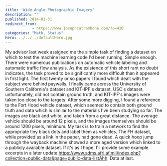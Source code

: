 ```yaml
---
title: 'Wide Angle Photographic Imagery'
description: ""
published: 2014-01-31
redirect_from: 
            - https://www.josephcatrambone.com/?p=410
categories: "Math, Status"
hero: ../../../defaultHero.jpg
---
```

My advisor last week assigned me the simple task of finding a dataset on which to test the machine learning code I'd been running. Simple enough. There were numerous publications on automatic vehicle labeling and automatic traffic flow analysis. As the existence of this short rant no doubt indicates, the task proved to be significantly more difficult than it appeared in first light. The first twenty or so papers I found which dealt with the subject were behind paywalls. I finally came across the University of Southern California's dataset and KIT-IPF's dataset. USC's dataset, unfortunately, did not contain ground truth, and KIT-IPF's images were taken too close to the targets. After some more digging, I found a reference to the Fort Hood vehicle dataset, which seemed to contain both ground truth and data which is similar to the materials I've been studying so far. The images are black and white, and taken from a great distance. The average vehicle should be around 12 pixels, and the images themselves should be around 1200 pixels, minimum. My task is to train a network to find the appropriate tiny black dots and label them as vehicles. The FH dataset, while provided as a link in the paper, had gone dead. A quick hoop jump through the wayback machine showed a more aged version which linked to a publicly available dataset. If it's as I hope, I'll provide some example excerpts in a later update.https://www.sdms.afrl.af.mil/index.php?collection=public-data&page=public-data-listAhh. Data at last.
